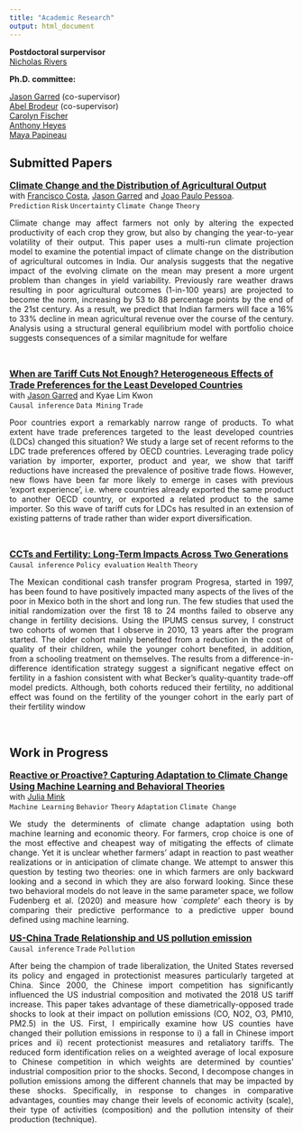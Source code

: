 ```yaml
---
title: "Academic Research"
output: html_document
---
```


<b>Postdoctoral surpervisor</b> <br>
[Nicholas Rivers](https://sites.google.com/site/nicholasjrivers/) <br>

<b>Ph.D. committee:</b> <br>
<div style="text-align: justify">
[Jason Garred](http://web5.uottawa.ca/www5/jasongarred/index.html) (co-supervisor) <br>
[Abel Brodeur](https://sites.google.com/site/abelbrodeur/home?authuser=0) (co-supervisor) <br>
[Carolyn Fischer](https://www.rff.org/people/carolyn-fischer/)<br>
[Anthony Heyes](https://anthonyheyes.wordpress.com/)<br>
[Maya Papineau](https://sites.google.com/site/mayapapineau/home)
</div>

## Submitted Papers

 <font size="3">[<b>Climate Change and the Distribution of Agricultural Output </b>](https://osf.io/preprints/socarxiv/yxzfu/)</font> <br>
with [Francisco Costa](https://sites.google.com/site/fjmcosta/), [Jason Garred](http://web5.uottawa.ca/www5/jasongarred/index.html) and [Joao Paulo Pessoa](https://sites.google.com/site/joaopaulocnpessoa/). <br>
`Prediction` `Risk` `Uncertainty` `Climate Change` `Theory`

<div style="text-align: justify">Climate change may affect farmers not only by altering the expected productivity
of each crop they grow, but also by changing the year-to-year volatility of their output.
This paper uses a multi-run climate projection model to examine the potential impact
of climate change on the distribution of agricultural outcomes in India. Our analysis
suggests that the negative impact of the evolving climate on the mean may present a
more urgent problem than changes in yield variability. Previously rare weather draws
resulting in poor agricultural outcomes (1-in-100 years) are projected to become the
norm, increasing by 53 to 88 percentage points by the end of the 21st century. As a
result, we predict that Indian farmers will face a 16% to 33% decline in mean agricultural
revenue over the course of the century. Analysis using a structural general equilibrium
model with portfolio choice suggests consequences of a similar magnitude for welfare</div>
<br>

<font size="3">[<b>When are Tariff Cuts Not Enough? Heterogeneous Effects of Trade Preferences for the Least Developed Countries</b>](ForgeGarredKwon2021.pdf)</font> <br>
with [Jason Garred](http://web5.uottawa.ca/www5/jasongarred/index.html) and Kyae Lim Kwon <br>
`Causal inference` `Data Mining` `Trade` 

<div style="text-align: justify">
Poor countries export a remarkably narrow range of products.  To what extent have trade preferences targeted to the least developed countries (LDCs) changed this situation?  We study a large set of recent reforms to the LDC trade preferences offered by OECD countries.  Leveraging trade policy variation by importer, exporter, product and year, we show that tariff reductions have increased the prevalence of positive trade flows.  However, new flows have been far more likely to emerge in cases with previous 'export experience', i.e.\ where countries already exported the same product to another OECD country, or exported a related product to the same importer.  So this wave of tariff cuts for LDCs has resulted in an extension of existing patterns of trade rather than wider export diversification.

 </div>
<br>

<font size="3">[<b>CCTs and Fertility: Long-Term Impacts Across Two Generations</b>](CCTs_and_Fertility__Long_Term_Impacts_Across_Two_Generations_JHR.pdf)</font> <br>
`Causal inference` `Policy evaluation` `Health` `Theory`

<div style="text-align: justify">The Mexican conditional cash transfer program Progresa, started in 1997, has been found to have positively impacted many aspects of the lives of the poor in Mexico both in the short and long run. The few studies that used the initial randomization over the first 18 to 24 months failed to observe any change in fertility decisions. Using the IPUMS census survey, I construct two cohorts of women that I observe in 2010, 13 years after the program started. The older cohort mainly benefited from a reduction in the cost of quality of their children, while the younger cohort benefited, in addition, from a schooling treatment on themselves. The results from a difference-in-difference identification strategy suggest a significant negative effect on fertility in a fashion consistent with what Becker’s quality-quantity trade-off model predicts. Although, both cohorts reduced their fertility, no additional effect was found on the fertility of the younger cohort in the early part of their fertility window </div> <br>


## Work in Progress

<font size="3">[<b>Reactive or Proactive? Capturing Adaptation to Climate Change Using Machine Learning and Behavioral Theories</b>]()</font> <br>
with [Julia Mink](https://julia-thompson.github.io/Julia-Mink/) <br>
`Machine Learning` `Behavior` `Theory` `Adaptation` `Climate Change`

<div style="text-align: justify">
We study the determinents of climate change adaptation using both machine learning and economic theory. For farmers, crop choice is one of the most effective and cheapest way of mitigating the effects of climate change. Yet it is unclear whether farmers' adapt in reaction to past weather realizations or in anticipation of climate change. We attempt to answer this question by testing two theories: one in which farmers are only backward looking and a second in which they are also forward looking.  Since these two behavioral models do not leave in the same parameter space, we follow Fudenberg et al. (2020) and measure how `_complete_' each theory is by comparing their predictive performance to a predictive upper bound defined using machine learning.


<font size="3">[<b>US-China Trade Relationship and US pollution emission</b>]()</font> <br>
`Causal inference` `Trade` `Pollution` <br>
<div style="text-align: justify">
After being the champion of trade liberalization, the United States reversed its policy and engaged in protectionist measures particularly targeted at China. Since 2000, the Chinese import competition has significantly influenced the US industrial composition and motivated the 2018 US tariff increase. This paper takes advantage of these diametrically-opposed trade shocks to look at their impact on pollution emissions (CO, NO2, O3, PM10, PM2.5) in the US. First, I empirically examine how US counties have changed their pollution emissions in response to i) a fall in Chinese import prices and ii) recent protectionist measures and retaliatory tariffs. The reduced form identification relies on a weighted average of local exposure to Chinese competition in which weights are determined by counties' industrial composition prior to the shocks. Second, I decompose changes in pollution emissions among the different channels that may be impacted by these shocks. Specifically, in response to changes in comparative advantages, counties may change their levels of economic activity (scale), their type of activities (composition) and the pollution intensity of their production (technique).



